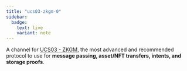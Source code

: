 ```yaml
---
title: "ucs03-zkgm-0"
sidebar:
  badge:
    text: live
    variant: note
---
```



A channel for [UCS03 - ZKGM](/ucs/03), the most advanced and recommended protocol to use for **message passing, asset/NFT transfers, intents, and storage proofs**.

<LinkCard title="UCS03 - ZKGM" description="Read the full protocol spec here" href="/ucs/03/" />

